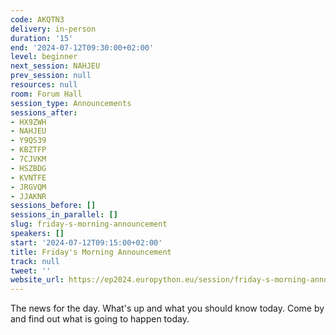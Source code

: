 ```yaml
---
code: AKQTN3
delivery: in-person
duration: '15'
end: '2024-07-12T09:30:00+02:00'
level: beginner
next_session: NAHJEU
prev_session: null
resources: null
room: Forum Hall
session_type: Announcements
sessions_after:
- HX9ZWH
- NAHJEU
- Y9QS39
- KBZTFP
- 7CJVKM
- HSZBDG
- KVNTFE
- JRGVQM
- JJAKNR
sessions_before: []
sessions_in_parallel: []
slug: friday-s-morning-announcement
speakers: []
start: '2024-07-12T09:15:00+02:00'
title: Friday's Morning Announcement
track: null
tweet: ''
website_url: https://ep2024.europython.eu/session/friday-s-morning-announcement
---
```


The news for the day. What's up and what you should know today. Come by and find out what is going to happen today.
